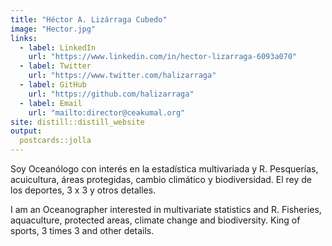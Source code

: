 ```yaml
---
title: "Héctor A. Lizárraga Cubedo"
image: "Hector.jpg"
links:
  - label: LinkedIn
    url: "https://www.linkedin.com/in/hector-lizarraga-6093a070"
  - label: Twitter
    url: "https://www.twitter.com/halizarraga"
  - label: GitHub
    url: "https://github.com/halizarraga"
  - label: Email
    url: "mailto:director@ceakumal.org"
site: distill::distill_website
output:
  postcards::jolla
---
```

 
Soy Oceanólogo con interés en la estadística multivariada y R. Pesquerías, acuicultura, áreas protegidas, cambio climático y biodiversidad. El rey de los deportes, 3 x 3 y otros detalles.

I am an Oceanographer interested in multivariate statistics and R. Fisheries, aquaculture, protected areas, climate change and biodiversity.  King of sports, 3 times 3 and other details.

